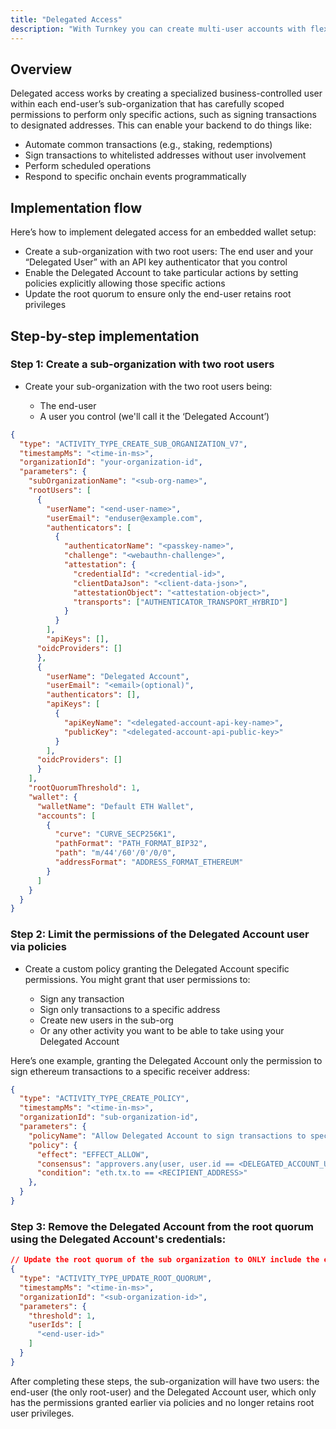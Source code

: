 ```yaml
---
title: "Delegated Access"
description: "With Turnkey you can create multi-user accounts with flexible co-ownership controls. This primitive enables you to establish delegated access to a user’s wallet, reducing or removing the need for them to manually approve each action. You can provide a smoother user experience while ensuring that end-users maintain full control over their wallets."
---
```


## Overview

Delegated access works by creating a specialized business-controlled user within each end-user’s sub-organization that has carefully scoped permissions to perform only specific actions, such as signing transactions to designated addresses. This can enable your backend to do things like: 
* Automate common transactions (e.g., staking, redemptions) 
* Sign transactions to whitelisted addresses without user involvement 
* Perform scheduled operations 
* Respond to specific onchain events programmatically 

## Implementation flow 

Here’s how to implement delegated access for an embedded wallet setup:
* Create a sub-organization with two root users: The end user and your “Delegated User” with an API key authenticator that you control 
* Enable the Delegated Account to take particular actions by setting policies explicitly allowing those specific actions
* Update the root quorum to ensure only the end-user retains root privileges

## Step-by-step implementation


### Step 1: Create a sub-organization with two root users[​](#step-1-create-a-sub-organization-with-two-root-users "Direct link to Step 1: Create a sub-organization with two root users")

* Create your sub-organization with the two root users being:

  * The end-user
  * A user you control (we'll call it the ‘Delegated Account’)

```json
{
  "type": "ACTIVITY_TYPE_CREATE_SUB_ORGANIZATION_V7",
  "timestampMs": "<time-in-ms>",
  "organizationId": "your-organization-id",
  "parameters": {
    "subOrganizationName": "<sub-org-name>",
    "rootUsers": [
      {
        "userName": "<end-user-name>",
        "userEmail": "enduser@example.com",
        "authenticators": [
          {
            "authenticatorName": "<passkey-name>",
            "challenge": "<webauthn-challenge>",
            "attestation": {
              "credentialId": "<credential-id>",
              "clientDataJson": "<client-data-json>",
              "attestationObject": "<attestation-object>",
              "transports": ["AUTHENTICATOR_TRANSPORT_HYBRID"]
            }
          }
        ],
        "apiKeys": [],
      "oidcProviders": []
      },
      {
        "userName": "Delegated Account",
        "userEmail": "<email>(optional)",
        "authenticators": [],
        "apiKeys": [
          {
            "apiKeyName": "<delegated-account-api-key-name>",
            "publicKey": "<delegated-account-api-public-key>"
          }
        ],
      "oidcProviders": []
      }
    ],
    "rootQuorumThreshold": 1,
    "wallet": {
      "walletName": "Default ETH Wallet",
      "accounts": [
        {
          "curve": "CURVE_SECP256K1",
          "pathFormat": "PATH_FORMAT_BIP32",
          "path": "m/44'/60'/0'/0/0",
          "addressFormat": "ADDRESS_FORMAT_ETHEREUM"
        }
      ]
    }
  }
}
```

### Step 2: Limit the permissions of the Delegated Account user via policies

* Create a custom policy granting the Delegated Account specific permissions. You might grant that user permissions to:

  * Sign any transaction
  * Sign only transactions to a specific address
  * Create new users in the sub-org
  * Or any other activity you want to be able to take using your Delegated Account

Here’s one example, granting the Delegated Account only the permission to sign ethereum transactions to a specific receiver address:

```json
{
  "type": "ACTIVITY_TYPE_CREATE_POLICY",
  "timestampMs": "<time-in-ms>",
  "organizationId": "sub-organization-id",
  "parameters": {
    "policyName": "Allow Delegated Account to sign transactions to specific address",
    "policy": {
      "effect": "EFFECT_ALLOW",
      "consensus": "approvers.any(user, user.id == <DELEGATED_ACCOUNT_USER_ID>)",
      "condition": "eth.tx.to == <RECIPIENT_ADDRESS>"
    },
  }
}
```

### Step 3: Remove the Delegated Account from the root quorum using the Delegated Account's credentials:

```json
// Update the root quorum of the sub organization to ONLY include the end user, removing the delegated access user
{
  "type": "ACTIVITY_TYPE_UPDATE_ROOT_QUORUM",
  "timestampMs": "<time-in-ms>",
  "organizationId": "<sub-organization-id>",
  "parameters": {
    "threshold": 1,
    "userIds": [
      "<end-user-id>" 
    ]
  }
}
```

After completing these steps, the sub-organization will have two users: the end-user (the only root-user) and the Delegated Account user, which only has the permissions granted earlier via policies and no longer retains root user privileges.

